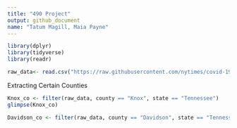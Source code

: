 ```yaml
---
title: "490 Project"
output: github_document
name: "Tatum Magill, Maia Payne"
---
```


```r
library(dplyr)
library(tidyverse)
library(readr)
```

```r
raw_data<- read.csv("https://raw.githubusercontent.com/nytimes/covid-19-data/master/us-counties.csv")
```

Extracting Certain Counties
```r
Knox_co <- filter(raw_data, county == "Knox", state == "Tennessee")
glimpse(Knox_co)

Davidson_co <- filter(raw_data, county == "Davidson", state == "Tennessee")
```